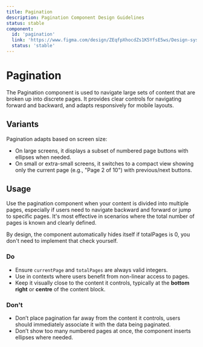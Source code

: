 ```yaml
---
title: Pagination
description: Pagination Component Design Guidelines
status: stable
component:
  id: 'pagination'
  link: 'https://www.figma.com/design/ZEqfpXhocdZs1K5YfsE5ws/Design-system?node-id=2245-2236'
  status: 'stable'
---
```


# Pagination

The Pagination component is used to navigate large sets of content that are broken up into discrete pages. It provides clear controls for navigating forward and backward, and adapts responsively for mobile layouts.

<Section current="design">

<ComponentPreview>
  <Pagination currentPage={5} totalPages={10} />
</ComponentPreview>
<FigmaPreviewButton href="https://www.figma.com/design/ZEqfpXhocdZs1K5YfsE5ws/Design-system?node-id=1668-2029" />

## Variants

Pagination adapts based on screen size:
- On large screens, it displays a subset of numbered page buttons with ellipses when needed.
- On small or extra-small screens, it switches to a compact view showing only the current page (e.g., "Page 2 of 10") with previous/next buttons.

<ComponentPreviewLayout className="flex-col space-y-4">
  <ComponentPreviewItem className="h-auto w-full">
    <Pagination currentPage={6} totalPages={12} />
  </ComponentPreviewItem>
</ComponentPreviewLayout>

## Usage

Use the pagination component when your content is divided into multiple pages, especially if users need to navigate backward and forward or jump to specific pages.
It's most effective in scenarios where the total number of pages is known and clearly defined.

By design, the component automatically hides itself if totalPages is 0, you don't need to implement that check yourself.

### Do

- Ensure `currentPage` and `totalPages` are always valid integers.
- Use in contexts where users benefit from non-linear access to pages.
- Keep it visually close to the content it controls, typically at the **bottom right** or **centre** of the content block.

<ComponentContainer>
  <Pagination currentPage={2} totalPages={5} />
</ComponentContainer>

### Don't

- Don’t place pagination far away from the content it controls, users should immediately associate it with the data being paginated.
- Don’t show too many numbered pages at once, the component inserts ellipses where needed.

<ComponentContainer>
  <Pagination currentPage={2} totalPages={100} />
</ComponentContainer>

</Section>